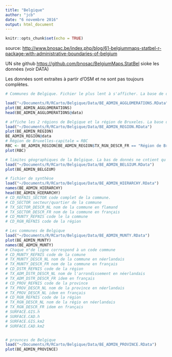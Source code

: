 ```yaml
---
title: "Belgique"
author: "jcb"
date: "6 novembre 2016"
output: html_document
---
```


```r
knitr::opts_chunk$set(echo = TRUE)
```

source: [http://www.bnosac.be/index.php/blog/61-belgiummaps-statbel-r-package-with-administrative-boundaries-of-belgium](http://www.bnosac.be/index.php/blog/61-belgiummaps-statbel-r-package-with-administrative-boundaries-of-belgium)

UN site github [https://github.com/bnosac/BelgiumMaps.StatBel](https://github.com/bnosac/BelgiumMaps.StatBel) sioke les données (voir DATA)

Les données sont extraites à partir d'OSM et ne sont pas toujours complètes. 

```r
# Communes de Belgique. Fichier le plus lent à s'afficher. La base de données contient 2 informations: l'identifiant de la commne et le nombbre d'habitants.

load("~/Documents/R/RCarto/Belgique/Data/BE_ADMIN_AGGLOMERATIONS.RData")
plot(BE_ADMIN_AGGLOMERATIONS)
head(BE_ADMIN_AGGLOMERATIONS@data)

# affiche les 2 régions de Belgique et la région de Bruxeles. La base de donnée contient des informations géographiques et le nom des 3 régions:
load("~/Documents/R/RCarto/Belgique/Data/BE_ADMIN_REGION.RData")
plot(BE_ADMIN_REGION)
BE_ADMIN_REGION@data
# Région de Bruxelles-capitale = RBC
RBC <- BE_ADMIN_REGION[BE_ADMIN_REGION$TX_RGN_DESCR_FR == "Région de Bruxelles-Capitale",]
plot(RBC)

# limites géographiques de la Belgique. La bas de donnés ne cntient qu'une ligne.
load("~/Documents/R/RCarto/Belgique/Data/BE_ADMIN_BELGIUM.RData")
plot(BE_ADMIN_BELGIUM)

# fichier de synthèse
load("~/Documents/R/RCarto/Belgique/Data/BE_ADMIN_HIERARCHY.RData")
names(BE_ADMIN_HIERARCHY)
head(BE_ADMIN_HIERARCHY)
# CD_REFNIS_SECTOR code complet de la commune.
# CD_SECTOR secteur/quartier de la commune
# TX_SECTOR_DESCR_NL nom de la commune en flamand
# TX_SECTOR_DESCR_FR nom de la commune en français
# CD_MUNTY_REFNIS code le la commune
# CD_RGN_REFNIS code de la région

# Les communes de Belgique
load("~/Documents/R/RCarto/Belgique/Data/BE_ADMIN_MUNTY.RData")
plot(BE_ADMIN_MUNTY)
names(BE_ADMIN_MUNTY)
# Chaque n°de ligne correspond à un code commune
# CD_MUNTY_REFNIS code de la comune
# TX_MUNTY_DESCR_NL nom de la commune en néerlandais
# TX_MUNTY_DESCR_FR nom de la commune en français
# CD_DSTR_REFNIS code de la région
# TX_ADM_DSTR_DESCR_NL nom de l'arrondissement en néerlandais
# TX_ADM_DSTR_DESCR_FR idem en français
# CD_PROV_REFNIS code de la province
# TX_PROV_DESCR_NL nom de la province en néerlandais
# TX_PROV_DESCR_NL idem en français
# CD_RGN_REFNIS code de la région
# TX_RGN_DESCR_NL nom de la régio en néerlandais
# TX_RGN_DESCR_FR idem en français
# SURFACE.GIS.h
# SURFACE.CAD.h
# SURFACE.GIS.km2
# SURFACE.CAD.km2


# provnces de Belgique
load("~/Documents/R/RCarto/Belgique/Data/BE_ADMIN_PROVINCE.RData")
plot(BE_ADMIN_PROVINCE)


```

